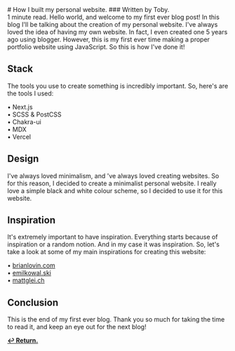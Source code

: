 
<meta name="viewport" content="width=device-width, initial-scale=1.0" />
<div className={styles.blog}>
# How I built my personal website.
### Written by Toby. <br/> 1 minute read.
Hello world, and welcome to my first ever blog post! In this blog I'll be talking about the creation of my personal website. I've always loved the idea of having my own website. In fact, I even created one 5 years ago using blogger. However, this is my first ever time making a proper portfolio website using JavaScript. So this is how I've done it!

## Stack
The tools you use to create something is incredibly important. So, here's are the tools I used:

• Next.js <br/>
• SCSS & PostCSS<br/>
• Chakra-ui<br/>
• MDX<br/>
• Vercel

## Design
I've always loved minimalism, and 've always loved creating websites. So for this reason, I decided to create a minimalist personal website. I really love a simple black and white colour scheme, so I decided to use it for this website.

## Inspiration
It's extremely important to have inspiration. Everything starts because of inspiration or a random notion. And in my case it was inspiration. So, let's take a look at some of my main inspirations for creating this website: 

<div classNames={styles.inspoLinks}>
• <a href="https://brianlovin.com"> brianlovin.com</a><br/>
• <a href="https://emilkowal.ski"> emilkowal.ski</a><br/>
• <a href="https://mattglei.ch">mattglei.ch</a>
</div>

## Conclusion
This is the end of my first ever blog. Thank you so much for taking the time to read it, and keep an eye out for the next blog!

<b><a href="/blog"> ↩ Return. </a></b>
</div>